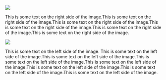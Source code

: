 
<!-- ::: {.no-margin} -->
::: {.image-text-container}
![](image/index/mains.jpeg)

This is some text on the right side of the image.This is some text on the right side of the image.This is some text on the right side of the image.This is some text on the right side of the image.This is some text on the right side of the image.This is some text on the right side of the image.
:::
<!-- ::: -->

<!-- ::: {.no-margin} -->
::: {.image-text-container-reverse}
![](image/index/cafes.jpeg)

This is some text on the left side of the image. This is some text on the left side of the image.This is some text on the left side of the image.This is some text on the left side of the image.This is some text on the left side of the image.This is some text on the left side of the image.This is some text on the left side of the image.This is some text on the left side of the image.
:::
<!-- ::: -->




<!-- verification -->

<a rel="me" style="display:none" href="https://github.com/ersatz-production">Hidden link used to verify my account on GitHub</a>
